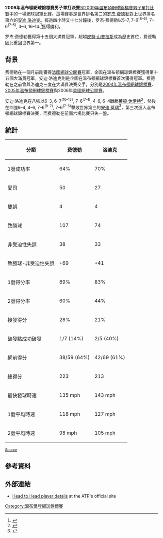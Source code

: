 {{infobox tennis match
| match desc = 2009年溫布頓網球錦標賽男子單打決賽
| match date = 2009年7月5日
| tournament = [[溫布頓網球錦標賽|溫布頓網球錦標賽]]
| location   =  [[英國|英國]][[溫布頓|溫布頓]]
| player1    = [[安迪·洛迪克|安迪·洛迪克]]
| player2    = '''[[罗杰·费德勒|罗杰·费德勒]]'''
| p1 s1 = '''7
| p2 s1 = 5
| p1 s2 = 6<sup>6</sup>
| p2 s2 = '''7<sup>8</sup>
| p1 s3 = 6<sup>5</sup>
| p2 s3 = '''7<sup>7</sup>
| p1 s4 = '''6
| p2 s4 = 3
| p1 s5 = 14
| p2 s5 = '''16
| image = 
| p1 image = Roger Federer at the 2009 Wimbledon Championships 05.jpg
| p2 image =
| p1 image cap = 罗杰·费德勒獲得第十五個大滿貫冠軍
| p1 image size = 300
| p2 image cap =
| p1 rank = 6
| p2 rank = 2
| p1 seed = 6
| p2 seed = 2
}}

'''2009年溫布頓網球錦標賽男子單打決賽'''是[[2009年溫布頓網球錦標賽|2009年溫布頓網球錦標賽]][[2009年溫布頓網球錦標賽男子單打比賽|男子單打比賽]]中的一場網球冠軍比賽。這場賽事是世界排名第二的[[罗杰·费德勒|罗杰·费德勒]]對上世界排名第六的[[安迪·洛迪克|安迪·洛迪克]]。經過四小時又十七分鐘後，罗杰·费德勒以5–7, 7–6<sup>(8–6)</sup>, 7–6<sup>(7–5)</sup>, 3–6, 16–14.<ref>{{cite web|url=http://www.nytimes.com/2009/07/06/sports/tennis/06wimbledon.html?pagewanted=all|title=Federer Outlasts Roddick to Win Record 15th Major Title|publisher=The New York Times|date=2009-07-05|accessdate=2013-09-06|archive-date=2019-10-30|archive-url=https://web.archive.org/web/20191030134148/https://www.nytimes.com/2009/07/06/sports/tennis/06wimbledon.html?pagewanted=all|dead-url=no}}</ref>獲得勝利。

罗杰·费德勒獲得第十五個大滿貫冠軍，超越[[皮特·山普拉斯|皮特·山普拉斯]]成為歷史首位，费德勒因此重回世界第一。

==背景==
费德勒在一個月前剛獲得[[法國網球公開賽|法國網球公開賽]]冠軍，企圖在溫布頓網球錦標賽獲得第十五個大滿貫冠軍。安迪·洛迪克則是企圖在溫布頓網球錦標賽首次獲得冠軍。费德勒在之前曾與洛迪克三度在大滿貫決賽交手，分別是[[2004年溫布頓網球錦標賽|2004年溫布頓網球錦標賽]]、[[2005年溫布頓網球錦標賽|2005年溫布頓網球錦標賽]]與2006年[[美國網球公開賽|美國網球公開賽]]。

安迪·洛迪克在八強以6–3, 6–7<sup>(10–12)</sup>, 7–6<sup>(7–1)</sup>, 4–6, 6–4戰勝[[莱顿·休伊特|莱顿·休伊特]]<ref>{{cite web|url=http://www.telegraph.co.uk/sport/tennis/wimbledon/5710677/Wimbledon-2009-Andy-Roddick-triumphs-over-Lleyton-Hewitt-in-five-set-slugfest.html|title=Andy Roddick triumphs over Lleyton Hewitt in five-set slugfest|publisher=The Telegraph|date=2009-07-01|accessdate=2013-09-06|archive-date=2020-11-14|archive-url=https://web.archive.org/web/20201114200749/https://www.telegraph.co.uk/sport/tennis/wimbledon/5710677/Wimbledon-2009-Andy-Roddick-triumphs-over-Lleyton-Hewitt-in-five-set-slugfest.html|dead-url=no}}</ref>，然後在四強6–4, 4–6, 7–6<sup>(9–7)</sup>, 7–6<sup>(7–5)</sup>擊敗世界第三的[[安迪·莫瑞|安迪·莫瑞]]<ref>{{cite web|url=https://www.theguardian.com/sport/2009/jul/03/andy-murray-andy-roddick-wimbledon|title=Andy Roddick ends Andy Murray's Wimbledon dream|publisher=The Guardian|date=2009-07-03|accessdate=2013-09-06|archive-date=2015-02-06|archive-url=https://web.archive.org/web/20150206205756/http://www.theguardian.com/sport/2009/jul/03/andy-murray-andy-roddick-wimbledon|dead-url=no}}</ref>，第三次進入溫布頓網球錦標賽決賽，而费德勒在前面六場比賽只失一盤。

== 統計 ==

{| class="wikitable" style=text-align:center
|-
! 分類 !! {{flagicon|SUI}} 费德勒 !! {{flagicon|USA}} 洛迪克
|-
| 1發成功率 || 64%|| 70%
|-
| 愛司||50|| 27
|-
| 雙誤 || 4|| 4
|-
|致勝球|| 107||74
|-
| 非受迫性失誤|| 38|| 33
|-
| 致勝球-非受迫性失誤 || +69|| +41
|-
| 1發得分率 || 89%|| 83%
|-
| 2發得分率 || 60%|| 44%
|-
| 接發得分 || 28%|| 21%
|-
| 破發點成功破發 || 1/7 (14%)|| 2/5 (40%)
|-
| 網前得分 || 38/59 (64%)|| 42/69 (61%)
|-
| 總得分 || 223|| 213
|-
| 最快發球時速 || 135 mph|| 143 mph
|-
| 1發平均時速 || 118 mph|| 127 mph
|-
| 2發平均時速 || 98 mph|| 105 mph
|}
<sub>[http://uk.reuters.com/article/2009/07/05/tennis-wimbledon-federer-statistics-idUKL449183720090705 Source]{{Wayback|url=http://uk.reuters.com/article/2009/07/05/tennis-wimbledon-federer-statistics-idUKL449183720090705 |date=20190822025039 }}</sub>

==參考資料==
{{Reflist}}

== 外部連結 ==

{{Commons category|Roger Federer}}
{{Commons category|Andy Roddick}}
* [https://web.archive.org/web/20141030220621/http://www.atpworldtour.com/Players/Head-To-Head.aspx?pId=F324&oId=R485 Head to Head player details] at the ATP's official site

[[Category:溫布爾登網球錦標賽|Category:溫布爾登網球錦標賽]]